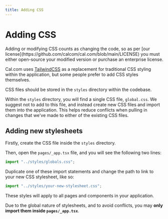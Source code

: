 ```yaml
---
title: Adding CSS
---
```



# Adding CSS

<Callout>
  Adding or modifying CSS counts as changing the code, so as per [our license](https://github.com/calcom/cal.com/blob/main/LICENSE) you must either open-source your modified version or purchase an enterprise license.
</Callout>

Cal.com uses [TailwindCSS](https://tailwindcss.com) as a replacement for traditional CSS styling within the application, but some people prefer to add CSS styles themselves.

CSS files should be stored in the `styles` directory within the codebase.

Within the `styles` directory, you will find a single CSS file, `global.css`. We suggest not to add to this file, and instead create new CSS files and import them into the application. This helps reduce conflicts when pulling in changes that we've made to either of the existing CSS files.

## Adding new stylesheets
Firstly, create the CSS file inside the `styles` directory.

Then, open the `pages/_app.tsx` file, and you will see the following two lines:
```javascript
import "../styles/globals.css";
```

Duplicate one of these import statements and change the path to link to your new CSS stylesheet, like so:
```javascript
import "../styles/your-new-stylesheet.css";
```

<Callout type="warning" emoji="⚠️">
  These styles will apply to all pages and components in your application.
</Callout>

Due to the global nature of stylesheets, and to avoid conflicts, you may **only import them inside `pages/_app.tsx`**.
